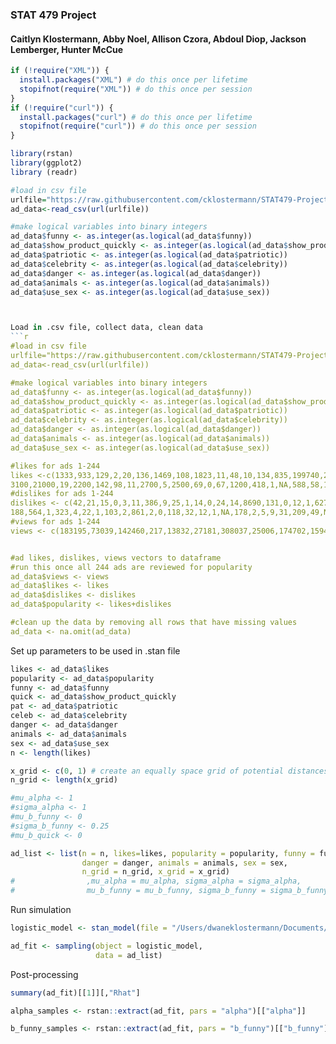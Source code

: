 ### STAT 479 Project
#### Caitlyn Klostermann, Abby Noel, Allison Czora, Abdoul Diop, Jackson Lemberger, Hunter McCue

```r
if (!require("XML")) {
  install.packages("XML") # do this once per lifetime
  stopifnot(require("XML")) # do this once per session
}
if (!require("curl")) {
  install.packages("curl") # do this once per lifetime
  stopifnot(require("curl")) # do this once per session
}

library(rstan)
library(ggplot2)
library (readr)
```

```r
#load in csv file
urlfile="https://raw.githubusercontent.com/cklostermann/STAT479-Project/main/superbowl-ads.csv"
ad_data<-read_csv(url(urlfile))

#make logical variables into binary integers
ad_data$funny <- as.integer(as.logical(ad_data$funny))
ad_data$show_product_quickly <- as.integer(as.logical(ad_data$show_product_quickly))
ad_data$patriotic <- as.integer(as.logical(ad_data$patriotic))
ad_data$celebrity <- as.integer(as.logical(ad_data$celebrity))
ad_data$danger <- as.integer(as.logical(ad_data$danger))
ad_data$animals <- as.integer(as.logical(ad_data$animals))
ad_data$use_sex <- as.integer(as.logical(ad_data$use_sex))



Load in .csv file, collect data, clean data
```r
#load in csv file
urlfile="https://raw.githubusercontent.com/cklostermann/STAT479-Project/main/superbowl-ads.csv"
ad_data<-read_csv(url(urlfile))

#make logical variables into binary integers
ad_data$funny <- as.integer(as.logical(ad_data$funny))
ad_data$show_product_quickly <- as.integer(as.logical(ad_data$show_product_quickly))
ad_data$patriotic <- as.integer(as.logical(ad_data$patriotic))
ad_data$celebrity <- as.integer(as.logical(ad_data$celebrity))
ad_data$danger <- as.integer(as.logical(ad_data$danger))
ad_data$animals <- as.integer(as.logical(ad_data$animals))
ad_data$use_sex <- as.integer(as.logical(ad_data$use_sex))

#likes for ads 1-244
likes <-c(1333,933,129,2,20,136,1469,108,1823,11,48,10,134,835,199740,2324,30,362,127,11591,91,154,282,538,203,1038,1006,21,708,256,1319,42,124,81,10,507,206,2,7,311,333,
3100,21000,19,2200,142,98,11,2700,5,2500,69,0,67,1200,418,1,NA,588,58,107,112,1200,2800,455,NA,316,15,888,195000,15,1800,348,55,8,NA,5,38,0,3700,NA,112,48000,NA,1700,2100,3400,849,20000,NA,44,319,1000,23,0,37,181,NA,57,434,2,0,74,0,332,19,433,1,159,NA,118,52,80,472,3500,NA,NA,181,34,467,27,0,759,18,1,677,NA,NA,19000,415,1500,155,1100,8300,17,187,1,26,79,287,278,486,2000,NA,307,8,163,NA,367,30,49,2600,110,1900,101,8,184,NA,NA,94,1000,75,1,38,NA,0,340,41,612,NA,0,595,1300,1200,1,110,4,237,620,184,0,254,187,450,0,39,1300,0,2,NA,32,291,1400,9,2700,1,69,8,167,97000,2,221,217,73,3,45,51,2329,36,96,7,0,3,2388,94829,42,10,830,2,436,6,233,NA,404,43,292570,7185,24,30578,3,6,290,163,15,3476,12,253,NA,10,NA,584,15,12,348)
#dislikes for ads 1-244
dislikes <- c(42,21,15,0,3,11,386,9,25,1,14,0,24,14,8690,131,0,12,1,627,36,39,21,15,7,21,58,0,16,8,21,3,4,2,0,8,4,0,2,12,8,
188,564,1,323,4,22,1,103,2,861,2,0,118,32,12,1,NA,178,2,5,9,31,209,49,NA,7,3,45,5900,3,30,11,2,1,NA,3,4,0,109,NA,2,1354,NA,34,42,141,212,293,NA,3,21,55,32,2,4,11,NA,39,11,0,1,9,0,20,4,33,0,7,NA,2,5,3,17,231,NA,NA,7,1,12,3,0,83,2,0,10,NA,NA,1400,58,138,13,14,246,1,5,0,3,4,11,18,11,43,NA,11,0,10,NA,15,3,2,368,6,216,7,0,8,NA,NA,5,32,18,0,2,NA,0,17,3,15,NA,0,180,122,58,0,4,1,10,194,11,0,8,15,90,0,1,134,0,1,NA,2,15,224,1,94,0,3,0,15,43000,0,62,7,7,0,7,6,84,2,5,0,0,0,40,12797,1,0,26,0,7,1,38,NA,18,1,95204,86,0,598,0,0,7,6,0,166,1,76,NA,1,NA,100,0,4,4)
#views for ads 1-244
views <- c(183195,73039,142460,217,13832,27181,308037,25006,174702,1594,68623,3840,185007,145890,32895119,867687,9058,130647,4027,2115026,74315,33331,45918,307320,37359,61078,95525,4639,81007,114384,167520,5282,86027,12948,3589,32290,57706,338,3735,181069,27720,727825,3515809,14985,313528,71883,97456,5369,610797,1320,1685484,49677,25,37218,130149,179974,463,NA,373807,87987,12334,42978,225783,2333166,249335,NA,48499,4089,339783,12477040,8112,206942,73308,8058,6692,NA,1153,11997,148,1952508,NA,17666,28794119,NA,524757,1290302,1522475,123759,4934325,NA,14734,112563,116986,11644,845,5877,55292,NA,148193,85038,1341,344,81443,13970,221020,13481,93025,206,43136,NA,88556,14259,85531,142876,1455698,NA,NA,31966,30246,29414,2403,641,599128,27765,400,135771,NA,NA,8055785,556386,583713,93031,119052,1198889,3924,64480,149,24636,18115,61749,132711,62587,406702,NA,176884,610,166562,NA,102223,11735,84392,1425851,35341,645457,46184,1411,104884,NA,NA,51233,239475,11855,133,14334,NA,0,83992,10886,238545,NA,62,731514,1060737,1048484,263,65262,483,179266,267707,35661,7134,68292,31850,95388,26,7346,956693,209,596,NA,26356,179402,359816,2895,310186,49,17292,1709,120470,23650578,213,286130,34966,69692,1025,22909,22067,769358,9646,44129,3505,171,423,500335,7675906,41001,21834,366195,1019,94995,7452,81568,40408,56198,18775,180613401,470295,5225,3982911,1041,1501,35118,112015,4150,1513008,9361,293913,NA,12215,NA,222412,1608,6569,77944)


#ad likes, dislikes, views vectors to dataframe
#run this once all 244 ads are reviewed for popularity
ad_data$views <- views 
ad_data$likes <- likes
ad_data$dislikes <- dislikes
ad_data$popularity <- likes+dislikes

#clean up the data by removing all rows that have missing values
ad_data <- na.omit(ad_data)
```

Set up parameters to be used in .stan file

```r
likes <- ad_data$likes
popularity <- ad_data$popularity
funny <- ad_data$funny
quick <- ad_data$show_product_quickly
pat <- ad_data$patriotic
celeb <- ad_data$celebrity
danger <- ad_data$danger
animals <- ad_data$animals
sex <- ad_data$use_sex
n <- length(likes)

x_grid <- c(0, 1) # create an equally space grid of potential distances for FG attempts
n_grid <- length(x_grid)

#mu_alpha <- 1
#sigma_alpha <- 1
#mu_b_funny <- 0
#sigma_b_funny <- 0.25
#mu_b_quick <- 0

ad_list <- list(n = n, likes=likes, popularity = popularity, funny = funny, quick = quick, pat = pat, celeb = celeb,
                danger = danger, animals = animals, sex = sex,
                n_grid = n_grid, x_grid = x_grid)
#                ,mu_alpha = mu_alpha, sigma_alpha = sigma_alpha,
#                mu_b_funny = mu_b_funny, sigma_b_funny = sigma_b_funny)

```

Run simulation

```r
logistic_model <- stan_model(file = "/Users/dwaneklostermann/Documents/STATS/479/logistic_predictor.stan")

ad_fit <- sampling(object = logistic_model, 
                   data = ad_list)
```

Post-processing

```r
summary(ad_fit)[[1]][,"Rhat"]

alpha_samples <- rstan::extract(ad_fit, pars = "alpha")[["alpha"]]

b_funny_samples <- rstan::extract(ad_fit, pars = "b_funny")[["b_funny"]]
```
